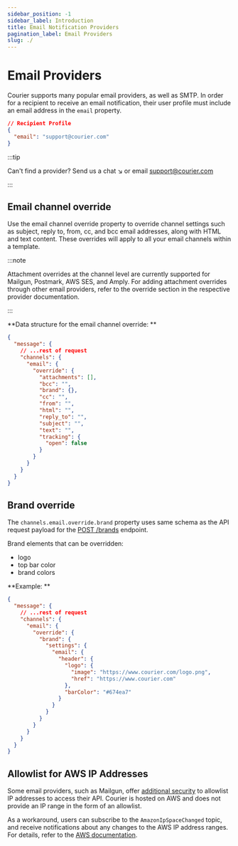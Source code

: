 ```yaml
---
sidebar_position: -1
sidebar_label: Introduction
title: Email Notification Providers
pagination_label: Email Providers
slug: ./
---
```


# Email Providers

Courier supports many popular email providers, as well as SMTP. In order for a recipient to receive an email notification, their user profile must include an email address in the `email` property.

```json
// Recipient Profile
{
  "email": "support@courier.com"
}
```
:::tip  

Can't find a provider? Send us a chat ↘️ or email support@courier.com

:::

## Email channel override


Use the email channel override property to override channel settings such as subject, reply to, from, cc, and bcc email addresses, along with HTML and text content. These overrides will apply to all your email channels within a template.

:::note

Attachment overrides at the channel level are currently supported for Mailgun, Postmark, AWS SES, and Amply. For adding attachment overrides through other email providers, refer to the override section in the respective provider documentation.

:::

**Data structure for the email channel override:
**

```json
{
  "message": {
    // ...rest of request
    "channels": {
      "email": {
        "override": {
          "attachments": [],
          "bcc": "",
          "brand": {},
          "cc": "",
          "from": "",
          "html": "",
          "reply_to": "",
          "subject": "",
          "text": "",
          "tracking": {
            "open": false
          }
        }
      }
    }
  }
}
```

## Brand override

The `channels.email.override.brand` property uses same schema as the API request payload for the [POST&nbsp;/brands](../../../reference/brands/create-a-brand.mdx) endpoint.

Brand elements that can be overridden:

- logo
- top bar color
- brand colors

**Example:
**

```json
{
  "message": {
    // ...rest of request
    "channels": {
      "email": {
        "override": {
          "brand": {
            "settings": {
              "email": {
                "header": {
                  "logo": {
                    "image": "https://www.courier.com/logo.png",
                    "href": "https://www.courier.com"
                  },
                  "barColor": "#674ea7"
                }
              }
            }
          }
        }
      }
    }
  }
}
```

## Allowlist for AWS IP Addresses

Some email providers, such as Mailgun, offer [additional security](https://help.mailgun.com/hc/en-us/articles/360012244474-IP-Allowlist) to allowlist IP addresses to access their API. Courier is hosted on AWS and does not provide an IP range in the form of an allowlist.

As a workaround, users can subscribe to the `AmazonIpSpaceChanged` topic, and receive notifications about any changes to the AWS IP address ranges. For details, refer to the [AWS documentation](https://docs.aws.amazon.com/general/latest/gr/aws-ip-ranges.html#subscribe-notifications).